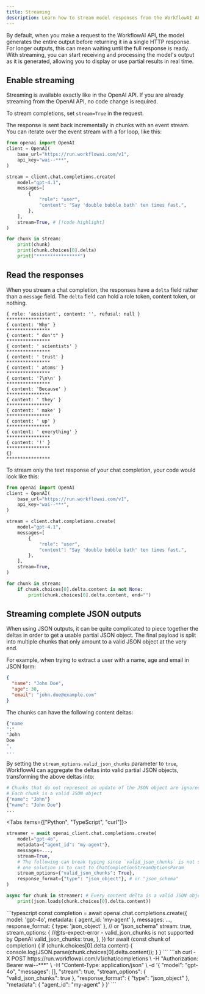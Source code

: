 ```yaml
---
title: Streaming
description: Learn how to stream model responses from the WorkflowAI API using server-sent events.
---
```



By default, when you make a request to the WorkflowAI API, the model generates the entire output before returning it in a single HTTP response. For longer outputs, this can mean waiting until the full response is ready. With streaming, you can start receiving and processing the model's output as it is generated, allowing you to display or use partial results in real time.

## Enable streaming

<Callout type='success'>
  Streaming is available exactly like in the OpenAI API. If you are already streaming from the OpenAI API, no code change is required.
</Callout>

To stream completions, set `stream=True` in the request.

The response is sent back incrementally in chunks with an event stream. You can iterate over the event stream with a for loop, like this:

```python
from openai import OpenAI
client = OpenAI(
    base_url="https://run.workflowai.com/v1",
    api_key="wai--***",
)

stream = client.chat.completions.create(
    model="gpt-4.1",
    messages=[
        {
            "role": "user",
            "content": "Say 'double bubble bath' ten times fast.",
        },
    ],
    stream=True, # [!code highlight]
)

for chunk in stream:
    print(chunk)
    print(chunk.choices[0].delta)
    print("****************")
```

## Read the responses

When you stream a chat completion, the responses have a `delta` field rather than a `message` field. The `delta` field can hold a role token, content token, or nothing.

```
{ role: 'assistant', content: '', refusal: null }
****************
{ content: 'Why' }
****************
{ content: " don't" }
****************
{ content: ' scientists' }
****************
{ content: ' trust' }
****************
{ content: ' atoms' }
****************
{ content: '?\n\n' }
****************
{ content: 'Because' }
****************
{ content: ' they' }
****************
{ content: ' make' }
****************
{ content: ' up' }
****************
{ content: ' everything' }
****************
{ content: '!' }
****************
{}
****************
```

To stream only the text response of your chat completion, your code would look like this:

```python
from openai import OpenAI
client = OpenAI(
    base_url="https://run.workflowai.com/v1",
    api_key="wai--***",
)

stream = client.chat.completions.create(
    model="gpt-4.1",
    messages=[
        {
            "role": "user",
            "content": "Say 'double bubble bath' ten times fast.",
        },
    ],
    stream=True,
)

for chunk in stream:
    if chunk.choices[0].delta.content is not None:
        print(chunk.choices[0].delta.content, end="")
```

## Streaming complete JSON outputs

When using JSON outputs, it can be quite complicated to piece together the deltas in order to get a usable partial JSON object. The final payload is split into multiple chunks that only amount to a valid JSON object at the very end.

For example, when trying to extract a user with a name, age and email in JSON form:

```json
{
  "name": "John Doe",
  "age": 30,
  "email": "john.doe@example.com"
}
```

The chunks can have the following content deltas:

```sh
{"name
":"
"John
Doe
",
...
```

By setting the `stream_options.valid_json_chunks` parameter to `true`, WorkflowAI can aggregate the deltas into valid partial JSON objects, transforming the above deltas into:

```sh
# Chunks that do not represent an update of the JSON object are ignored
# Each chunk is a valid JSON object
{"name": "John"}
{"name": "John Doe"}
...
```

<Tabs items={["Python", "TypeScript", "curl"]}>
<Tab>

```python
streamer = await openai_client.chat.completions.create(
    model="gpt-4o",
    metadata={"agent_id": "my-agent"},
    messages=...,
    stream=True,
    # The following can break typing since `valid_json_chunks` is not supported by OpenAI,
    # one solution is to cast to ChatCompletionStreamOptionsParam
    stream_options={"valid_json_chunks": True},
    response_format={"type": "json_object"}, # or "json_schema"
)

async for chunk in streamer: # Every content delta is a valid JSON object
    print(json.loads(chunk.choices[0].delta.content))
```

</Tab>
<Tab>
```typescript
const completion = await openai.chat.completions.create({
    model: 'gpt-4o',
    metadata: { agent_id: 'my-agent' },
    messages: ...,
    response_format: { type: 'json_object' }, // or "json_schema"
    stream: true,
    stream_options: {
      //@ts-expect-error - valid_json_chunks is not supported by OpenAI
      valid_json_chunks: true,
    },
})
for await (const chunk of completion) {
    if (chunk.choices[0].delta.content) {
        console.log(JSON.parse(chunk.choices[0].delta.content));
    }
}
```
</Tab>
<Tab>
```sh
curl -X POST https://run.workflowai.com/v1/chat/completions \
  -H "Authorization: Bearer wai--***" \
  -H "Content-Type: application/json" \
  -d '{
    "model": "gpt-4o",
    "messages": [],
    "stream": true,
    "stream_options": {
      "valid_json_chunks": true
    },
    "response_format": {
      "type": "json_object"
    },
    "metadata": {
      "agent_id": "my-agent"
    }
}'
```
</Tab>
</Tabs>
